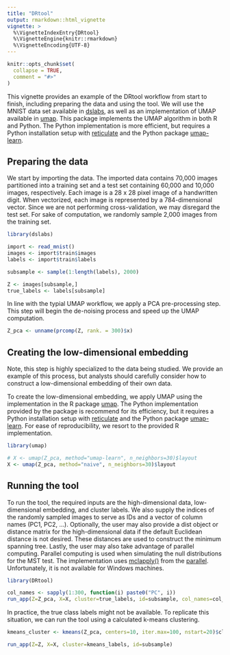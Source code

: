 ```yaml
---
title: "DRtool"
output: rmarkdown::html_vignette
vignette: >
  %\VignetteIndexEntry{DRtool}
  %\VignetteEngine{knitr::rmarkdown}
  %\VignetteEncoding{UTF-8}
---
```


```r
knitr::opts_chunk$set(
  collapse = TRUE,
  comment = "#>"
)
```

This vignette provides an example of the DRtool workflow from start to finish,
including preparing the data and using the tool. We will use the MNIST data set
available in [dslabs](https://cran.r-project.org/web/packages/dslabs/index.html),
as well as an implementation of UMAP available in
[umap](https://cran.r-project.org/web/packages/umap/index.html). This package
implements the UMAP algorithm in both R and Python. The Python implementation
is more efficient, but requires a Python installation setup with
[reticulate](https://cran.r-project.org/web/packages/reticulate/index.html) and
the Python package [umap-learn](https://umap-learn.readthedocs.io/en/latest/).

## Preparing the data

We start by importing the data. The imported data contains 70,000 images
partitioned into a training set and a test set containing 60,000 and 10,000
images, respectively. Each image is a 28 x 28 pixel image of a handwritten
digit. When vectorized, each image is represented by a 784-dimensional vector.
Since we are not performing cross-validation, we may disregard the test set. For
sake of computation, we randomly sample 2,000 images from the training set.

```r
library(dslabs)

import <- read_mnist()
images <- import$train$images
labels <- import$train$labels

subsample <- sample(1:length(labels), 2000)

Z <- images[subsample,]
true_labels <- labels[subsample]
```

In line with the typial UMAP workflow, we apply a PCA pre-processing step. This
step will begin the de-noising process and speed up the UMAP computation.

```r
Z_pca <- unname(prcomp(Z, rank. = 300)$x)
```

## Creating the low-dimensional embedding

Note, this step is highly specialized to the data being studied. We provide an
example of this process, but analysts should carefully consider how to construct
a low-dimensional embedding of their own data.

To create the low-dimensional embedding, we apply UMAP using the implementation
in the R package [umap](https://cran.r-project.org/web/packages/umap/index.html).
The Python implementation provided by the package is recommend for its
efficiency, but it requires a Python installation setup with
[reticulate](https://cran.r-project.org/web/packages/reticulate/index.html) and
the Python package [umap-learn](https://umap-learn.readthedocs.io/en/latest/).
For ease of reproducibility, we resort to the provided R implementation.

```r
library(umap)

# X <- umap(Z_pca, method="umap-learn", n_neighbors=30)$layout
X <- umap(Z_pca, method="naive", n_neighbors=30)$layout
```

## Running the tool

To run the tool, the required inputs are the high-dimensional data,
low-dimensional embedding, and cluster labels. We also supply the indices of the
randomly sampled images to serve as IDs and a vector of column names (PC1, PC2,
...). Optionally, the user may also provide a dist object or distance matrix
for the high-dimensional data if the default Euclidean distance is not desired.
These distances are used to construct the minimum spanning tree. Lastly, the
user may also take advantage of parallel computing. Parallel computing is used
when simulating the null distributions for the MST test. The implementation
uses [mclapply()](https://www.rdocumentation.org/packages/parallel/versions/3.4.0/topics/mclapply)
from the [parallel](https://www.rdocumentation.org/packages/parallel/versions/3.6.2).
Unfortunately, it is not available for Windows machines.

```r
library(DRtool)

col_names <- sapply(1:300, function(i) paste0("PC", i))
run_app(Z=Z_pca, X=X, cluster=true_labels, id=subsample, col_names=col_names, parallel=TRUE)
```

In practice, the true class labels might not be available. To replicate this
situation, we can run the tool using a calculated k-means clustering.

```r
kmeans_cluster <- kmeans(Z_pca, centers=10, iter.max=100, nstart=20)$cluster

run_app(Z=Z, X=X, cluster=kmeans_labels, id=subsample)
```
